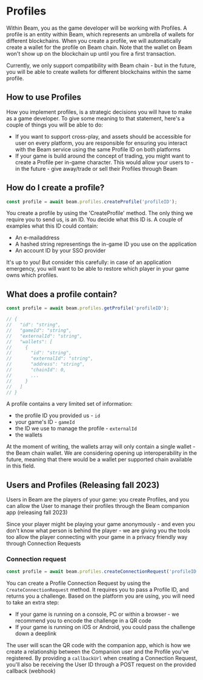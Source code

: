 # Profiles
Within Beam, you as the game developer will be working with Profiles. A profile is an entity within Beam, which represents an umbrella of wallets for different blockchains. When you create a profile, we will automatically create a wallet for the profile on Beam chain. Note that the wallet on Beam won't show up on the blockchain up until you fire a first transaction. 

Currently, we only support compatibility with Beam chain - but in the future, you will be able to create wallets for different blockchains within the same profile.


## How to use Profiles

How you implement profiles, is a strategic decisions you will have to make as a game developer. To give some meaning to that statement, here's a couple of things you will be able to do:

* If you want to support cross-play, and assets should be accessible for user on every platform, you are responsible for ensuring you interact with the Beam service using the same Profile ID on both platforms
* If your game is build around the concept of trading, you might want to create a Profile per in-game character. This would allow your users to - in the future - give away/trade or sell their Profiles through Beam


## How do I create a profile?

```typescript
const profile = await beam.profiles.createProfile('profileID');
```

You create a profile by using the 'CreateProfile' method. The only thing we require you to send us, is an ID. You decide what this ID is.
A couple of examples what this ID could contain:

* An e-mailaddress
* A hashed string representings the in-game ID you use on the application 
* An account ID by your SSO provider

It's up to you! But consider this carefully: in case of an application emergency, you will want to be able to restore which player in your game owns which profiles.


## What does a profile contain?

```typescript
const profile = await beam.profiles.getProfile('profileID');

// {
//   "id": "string",
//   "gameId": "string",
//   "externalId": "string",
//   "wallets": [
//     {
//       "id": "string",
//       "externalId": "string",
//       "address": "string",
//       "chainId": 0,
//       ...
//     }
//   ]
// }
```

A profile  contains a very limited set of information:

* the profile ID you provided us - `id`
* your game's ID - `gameId`
* the ID we use to manage the profile - `externalId`
* the wallets

At the moment of writing, the wallets array will only contain a single wallet - the Beam chain wallet. We are considering opening up interoperability in the future, meaning that there would be a wallet per supported chain available in this field.


## Users and Profiles (Releasing fall 2023)

Users in Beam are the players of your game: you create Profiles, and you can allow the User to manage their profiles through the Beam companion app (releasing fall 2023)

Since your player might be playing your game anonymously - and even you don't know what person is behind the player - we are giving you the tools too allow the player connecting with your game in a privacy friendly way through Connection Requests

### Connection request

```typescript
const profile = await beam.profiles.createConnectionRequest('profileID');
```

You can create a Profile Connection Request by using the `CreateConnectionRequest` method. It requires you to pass a Profile ID, and returns you a challenge. Based on the platform you are using, you will need to take an extra step:

* If your game is running on a console, PC or within a browser - we recommend you to encode the challenge in a QR code
* If your game is running on iOS or Android, you could pass the challenge down a deeplink

The user will scan the QR code with the companion app, which is how we create a relationship between the Companion user and the Profile you've registered. By providing a `callbackUrl` when creating a Connection Request, you'll also be receiving the User ID through a POST request on the provided callback (webhook)